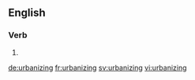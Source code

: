 
==English==

===Verb===
{{head|en}}

# {{present participle of|urbanize}}

[[de:urbanizing]]
[[fr:urbanizing]]
[[sv:urbanizing]]
[[vi:urbanizing]]